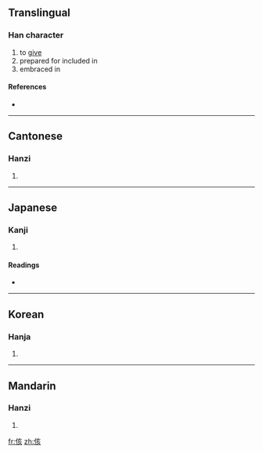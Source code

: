 ==Translingual==

===Han character===
{{Han char|rn=9|rad=人|as=06|sn=8|four=2028<sub>2</sub>|canj=人卜女人 (OYVO)}}

# to [[give]]
# prepared for included in
# embraced in

====References====
* {{Han ref|kx=0101.150|dkj=00580|dj=0214.070|hdz=10153.010|uh=4F85|ud=20357|bh=CBB4|bd=52148}}

----

==Cantonese==

===Hanzi===
{{yue-hanzi|jyut=|y=goi1}}

# {{defn|Cantonese|sort=人06}}

----

==Japanese==

===Kanji===
{{ja-kanji|grade=|rs=人06}}

# {{defn|Japanese|sort=人06}}

====Readings====
* {{ja-readings|on=[[かい]] (kai)|kun=[[むせぶ]] (musebu)}}

----

==Korean==

===Hanja===
{{ko-hanja|hangeul=해|rv=hae|mr=hae}}

# {{defn|Korean|sort=人06}}

----

==Mandarin==

===Hanzi===
{{cmn-hanzi|pin=[[gāi]] ([[gai1]])|wg=kai<sup>1</sup>}}

# {{defn|Mandarin|sort=人06}}

[[fr:侅]]
[[zh:侅]]